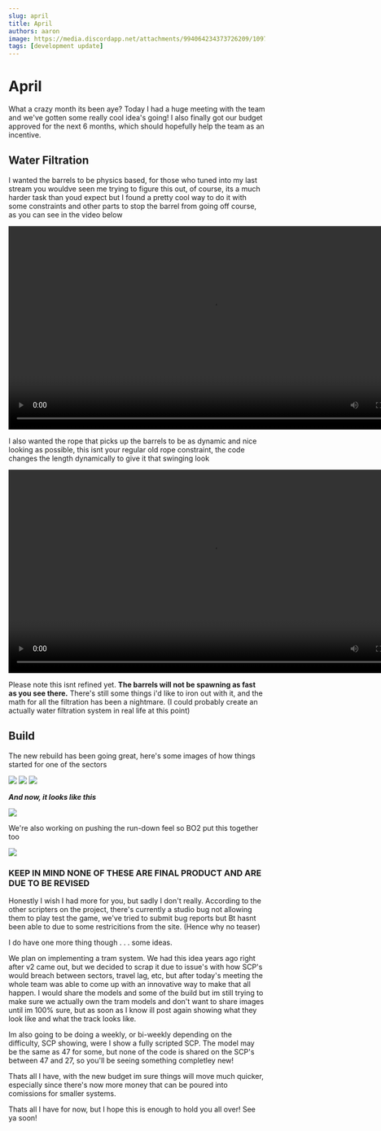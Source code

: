 ```yaml
---
slug: april
title: April
authors: aaron
image: https://media.discordapp.net/attachments/994064234373726209/1097584516354285609/d5028d32a16c655e2be4e77c9e00f65c.png
tags: [development update]
---
```


<head>
    <meta content="#108FC9" data-react-helmet="true" name="theme-color" />
</head>

# April

What a crazy month its been aye? Today I had a huge meeting with the team and we've gotten some really cool idea's going! I also finally got our budget approved for the next 6 months, which should hopefully help the team as an incentive.

## Water Filtration

I wanted the barrels to be physics based, for those who tuned into my last stream you wouldve seen me trying to figure this out, of course, its a much harder task than youd expect but I found a pretty cool way to do it with some constraints and other parts to stop the barrel from going off course, as you can see in the video below

<video width="800" height="400" controls>
  <source src=".././img/2023-04-17 19-44-04.mp4" type="video/mp4"></source>
  Your browser does not support the video tag.
</video>

I also wanted the rope that picks up the barrels to be as dynamic and nice looking as possible, this isnt your regular old rope constraint, the code changes the length dynamically to give it that swinging look

<video width="800" height="400" controls>
  <source src=".././img/2023-04-17 19-45-03.mp4" type="video/mp4"></source>
  Your browser does not support the video tag.
</video>

Please note this isnt refined yet. **The barrels will not be spawning as fast as you see there.** There's still some things i'd like to iron out with it, and the math for all the filtration has been a nightmare. (I could probably create an actually water filtration system in real life at this point)

## Build

The new rebuild has been going great, here's some images of how things started for one of the sectors

![](https://media.discordapp.net/attachments/994064234373726209/1095765726914158592/e00bab8f828752989ab27b2847178128.png)
![](https://media.discordapp.net/attachments/994064234373726209/1095778284282847373/c0c5b249dd6e5113a7b6b56c1ab3eaa8.png)
![](https://media.discordapp.net/attachments/994064234373726209/1095778284555468920/c5c238229c84a4a696c0a1d7dacf5688.png)

***And now, it looks like this***

![](https://media.discordapp.net/attachments/994064234373726209/1097584516354285609/d5028d32a16c655e2be4e77c9e00f65c.png)

We're also working on pushing the run-down feel so BO2 put this together too

![](https://media.discordapp.net/attachments/994064234373726209/1097578055150620742/53c2366142c749c90fbac0d841345b81.png)

### KEEP IN MIND NONE OF THESE ARE FINAL PRODUCT AND ARE DUE TO BE REVISED

Honestly I wish I had more for you, but sadly I don't really. According to the other scripters on the project, there's currently a studio bug not allowing them to play test the game, we've tried to submit bug reports but Bt hasnt been able to due to some restricitions from the site. (Hence why no teaser)

I do have one more thing though . . . some ideas.

We plan on implementing a tram system. We had this idea years ago right after v2 came out, but we decided to scrap it due to issue's with how SCP's would breach between sectors, travel lag, etc, but after today's meeting the whole team was able to come up with an innovative way to make that all happen. I would share the models and some of the build but im still trying to make sure we actually own the tram models and don't want to share images until im 100% sure, but as soon as I know ill post again showing what they look like and what the track looks like.

Im also going to be doing a weekly, or bi-weekly depending on the difficulty, SCP showing, were I show a fully scripted SCP. The model may be the same as 47 for some, but none of the code is shared on the SCP's between 47 and 27, so you'll be seeing something completley new!

Thats all I have, with the new budget im sure things will move much quicker, especially since there's now more money that can be poured into comissions for smaller systems.

Thats all I have for now, but I hope this is enough to hold you all over! See ya soon!